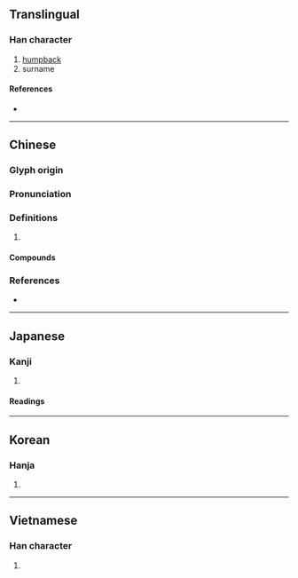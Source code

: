 {{also|偻}}
{{character info/new}}
==Translingual==

===Han character===
{{Han char|rn=9|rad=人|as=11|sn=13|four=25244|canj=OLLV|ids=⿰亻婁}}

# [[humpback]]
# surname

====References====
* {{Han ref|kx=0115.170|dkj=01045|dj=0246.050|hdz=10210.180|uh=50C2|ud=20674|bh=DCBC|bd=56508}}

----

==Chinese==
{{zh-forms|s=偻}}

===Glyph origin===
{{Han etym}}

===Pronunciation===
{{zh-pron
|m=僂
|c=leoi5,lau4
|mc=y
|oc=y
|cat=
}}

===Definitions===
{{zh-hanzi}}

# {{rfdef|zh}}

====Compounds====
{{zh-der|上僂|佝僂|佝僂病|傴僂|僂人|僂儸|僂指|僂行|垂白上僂|痀僂|踽僂}}

===References===
* {{R:yue:Hanzi}}

----

==Japanese==

===Kanji===
{{ja-kanji|grade=|rs=人11}}

# {{defn|lang=ja|sort=人11}}

====Readings====
{{ja-readings
|goon=る
|kanon=る, ろう
|kun=かが-む
}}

----

==Korean==

===Hanja===
{{ko-hanja|hangeul=루|rv=ru|mr=ru}}

# {{defn|lang=ko|sort=人11}}

----

==Vietnamese==

===Han character===
{{vi-hantu|[[lũ]]|rs=人11}}

# {{defn|lang=vi|sort=人11}}